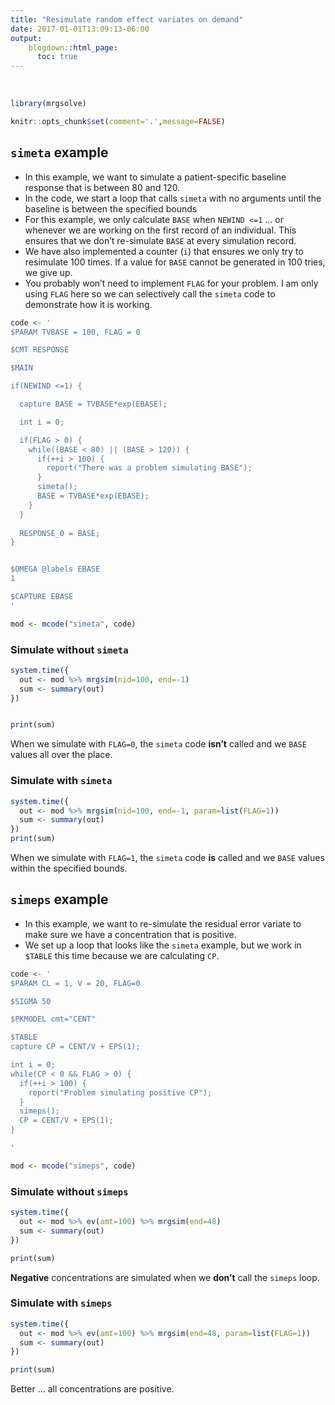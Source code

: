 ```yaml
---
title: "Resimulate random effect variates on demand"
date: 2017-01-01T13:09:13-06:00
output:
    blogdown::html_page:
      toc: true
---
```



<BR>
 
 
 
 
 
 
```r
library(mrgsolve)
```

```r
knitr::opts_chunk$set(comment='.',message=FALSE)
```



## `simeta` example
 
- In this example, we want to simulate a patient-specific baseline response
that is between 80 and 120.
- In the code, we start a loop that calls `simeta` with no 
arguments until the baseline is between the specified bounds
- For this example, we only calculate
`BASE` when `NEWIND <=1` ... or whenever we are working on the 
first record of an individual.  This ensures that we don't re-simulate
`BASE` at every simulation record.
- We have also implemented a counter (`i`) that ensures we only
try to resimulate 100 times.  If a value for `BASE` cannot be
generated in 100 tries, we give up.  
- You probably won't need to implement `FLAG` for your problem. I am 
only using `FLAG` here so we can selectively call the `simeta` code
to demonstrate how it is working.
 


```r
code <- '
$PARAM TVBASE = 100, FLAG = 0

$CMT RESPONSE

$MAIN 

if(NEWIND <=1) {

  capture BASE = TVBASE*exp(EBASE);

  int i = 0;

  if(FLAG > 0) {
    while((BASE < 80) || (BASE > 120)) {
      if(++i > 100) {
        report("There was a problem simulating BASE");
      }
      simeta();
      BASE = TVBASE*exp(EBASE);
    }
  }
  
  RESPONSE_0 = BASE;
}


$OMEGA @labels EBASE
1

$CAPTURE EBASE
'
```


```r
mod <- mcode("simeta", code)
```


### Simulate without `simeta`
```r
system.time({
  out <- mod %>% mrgsim(nid=100, end=-1)
  sum <- summary(out)
})


print(sum)

```


 
When we simulate with `FLAG=0`, the `simeta` code __isn't__ called and we
`BASE` values all over the place.
 

### Simulate with `simeta`
```r
system.time({
  out <- mod %>% mrgsim(nid=100, end=-1, param=list(FLAG=1))
  sum <- summary(out)
})
print(sum)

```

When we simulate with `FLAG=1`, the `simeta` code __is__ called and we
`BASE` values within the specified bounds.
 

## `simeps` example
 
- In this example, we want to re-simulate the residual error variate to 
make sure we have a concentration that is positive.
- We set up a loop that looks like the `simeta` example, but 
we work in `$TABLE` this time because we are calculating `CP`.

 
```r
code <- '
$PARAM CL = 1, V = 20, FLAG=0

$SIGMA 50

$PKMODEL cmt="CENT"

$TABLE
capture CP = CENT/V + EPS(1);

int i = 0;
while(CP < 0 && FLAG > 0) {
  if(++i > 100) {
    report("Problem simulating positive CP");
  }
  simeps();
  CP = CENT/V + EPS(1);
}

'
```


```r
mod <- mcode("simeps", code)
```


### Simulate without `simeps`

```r
system.time({
  out <- mod %>% ev(amt=100) %>% mrgsim(end=48)
  sum <- summary(out)
})

print(sum)

```


__Negative__ concentrations are simulated when we __don't__ call the
`simeps` loop.
 

### Simulate with `simeps`

```r
system.time({
  out <- mod %>% ev(amt=100) %>% mrgsim(end=48, param=list(FLAG=1))
  sum <- summary(out)
})

print(sum)
```


 
Better ... all concentrations are positive.
 

